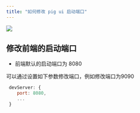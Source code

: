 ```yaml
---
title: "如何修改 pig ui 启动端口"
---
```


![](https://cdn.nlark.com/yuque/0/2021/png/283679/1628496649383-11541c2a-3885-494f-8bd0-6eacb0e1f32d.png)



## 修改前端的启动端口


+ 前端默认的启动端口为 8080





可以通过设置如下参数修改端口，例如修改端口为9090



```javascript
 devServer: {
    port: 8080,
    ...
 }
```



